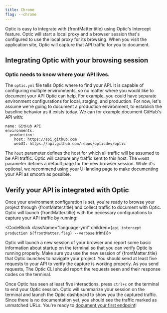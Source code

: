 ```yaml
---
title: Chrome
flag: --chrome
---
```



<p>Optic is easy to integrate with {frontMatter.title} using Optic's Intercept feature. Optic will start a local proxy and a browser session that's configured to use the local proxy for its browsing. When you visit the application site, Optic will capture that API traffic for you to document.</p>

## Integrating Optic with your browsing session

### Optic needs to know where your API lives.

The `optic.yml` file tells Optic where to find your API. It is capable of configuring multiple environments, so no matter where you would like to document your API Optic can help. For example, you could have separate environment configurations for local, staging, and production. For now, let's assume we're going to document a production environment, to establish the baseline behavior as it exists today. We can for example document GitHub's API with:

```
name: GitHub API
environments:
  production: 
    host: https://api.github.com
    webUI: https://api.github.com/repos/opticdev/optic
```

The `host` parameter defines the host for which all traffic will be assumed to be API traffic. Optic will capture any traffic sent to this host. The `webUI` parameter defines a default page for the new browser session. While it's optional, we recommend using your UI landing page to make documenting your API as smooth as possible.

## Verify your API is integrated with Optic

<p>Once your environment configuration is set, you're ready to browse your project through {frontMatter.title} and collect traffic to document with Optic. Optic will launch {frontMatter.title} with the necessary configurations to capture your API traffic by running:</p>


<CodeBlock className="language-yml" children={`
api intercept production ${frontMatter.flag} --verbose
`.trim()}>
</CodeBlock>

<p>Optic will launch a new session of your browser and report some basic information about startup on the terminal so that you can verify Optic is running properly. Make sure you use the new session of {frontMatter.title} that Optic launches to navigate your project. You should send at least five requests to your API to verify the capture is working properly. As you send requests, The Optic CLI should report the requests seen and their response codes on the terminal.</p>

Once Optic has seen at least five interactions, press `ctrl+c` on the terminal to end your Optic session. Optic will summarize your session on the terminal and launch the Optic dashboard to show you the captured traffic. Since there is no documentation yet, you should see the traffic marked as unmatched URLs. You're ready to [document your first endpoint](/document/baseline)!

<GetHelp/>